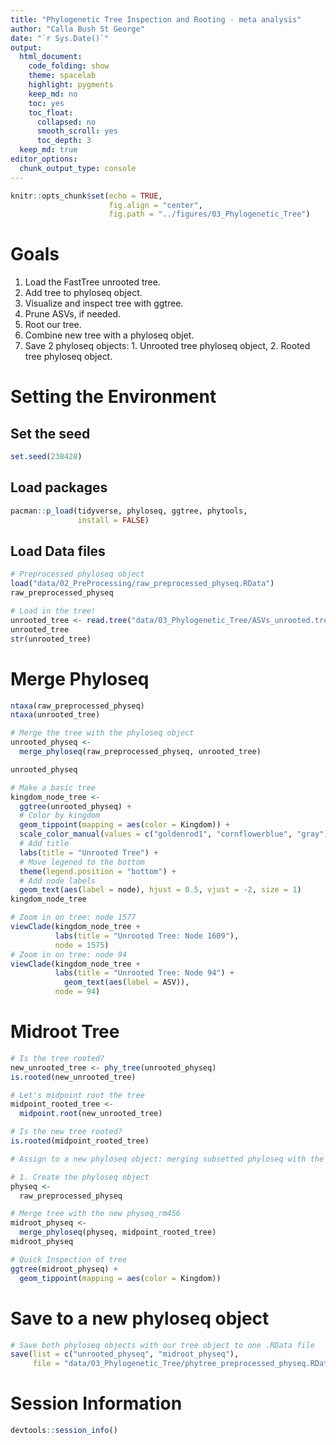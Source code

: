 ```yaml
---
title: "Phylogenetic Tree Inspection and Rooting - meta analysis"
author: "Calla Bush St George"
date: "`r Sys.Date()`"
output:
  html_document: 
    code_folding: show
    theme: spacelab
    highlight: pygments
    keep_md: no
    toc: yes
    toc_float:
      collapsed: no
      smooth_scroll: yes
      toc_depth: 3
  keep_md: true  
editor_options: 
  chunk_output_type: console
---
```


```r
knitr::opts_chunk$set(echo = TRUE,
                      fig.align = "center",
                      fig.path = "../figures/03_Phylogenetic_Tree")
```

# Goals

1. Load the FastTree unrooted tree.
2. Add tree to phyloseq object.
3. Visualize and inspect tree with ggtree.
4. Prune ASVs, if needed.
5. Root our tree.
6. Combine new tree with a phyloseq objet.
7. Save 2 phyloseq objects: 1. Unrooted tree phyloseq object, 
                            2. Rooted tree phyloseq object.

# Setting the Environment

## Set the seed
```r
set.seed(238428)
```

## Load packages
```r
pacman::p_load(tidyverse, phyloseq, ggtree, phytools, 
               install = FALSE)
```

## Load Data files
```r
# Preprocessed phyloseq object
load("data/02_PreProcessing/raw_preprocessed_physeq.RData")
raw_preprocessed_physeq

# Load in the tree!
unrooted_tree <- read.tree("data/03_Phylogenetic_Tree/ASVs_unrooted.tree")
unrooted_tree
str(unrooted_tree)
```

# Merge Phyloseq
```r
ntaxa(raw_preprocessed_physeq)
ntaxa(unrooted_tree)

# Merge the tree with the phyloseq object
unrooted_physeq <-
  merge_phyloseq(raw_preprocessed_physeq, unrooted_tree)

unrooted_physeq
```

```r
# Make a basic tree
kingdom_node_tree <-
  ggtree(unrooted_physeq) +
  # Color by kingdom
  geom_tippoint(mapping = aes(color = Kingdom)) +
  scale_color_manual(values = c("goldenrod1", "cornflowerblue", "gray")) +
  # Add title
  labs(title = "Unrooted Tree") + 
  # Move legened to the bottom
  theme(legend.position = "bottom") +
  # Add node labels
  geom_text(aes(label = node), hjust = 0.5, vjust = -2, size = 1)
kingdom_node_tree
```

```r
# Zoom in on tree: node 1577
viewClade(kingdom_node_tree +
          labs(title = "Unrooted Tree: Node 1609"),
          node = 1575)
# Zoom in on tree: node 94
viewClade(kingdom_node_tree +
          labs(title = "Unrooted Tree: Node 94") +
            geom_text(aes(label = ASV)),
          node = 94)

```


# Midroot Tree

```r
# Is the tree rooted? 
new_unrooted_tree <- phy_tree(unrooted_physeq)
is.rooted(new_unrooted_tree)

# Let's midpoint root the tree
midpoint_rooted_tree <-
  midpoint.root(new_unrooted_tree)

# Is the new tree rooted?
is.rooted(midpoint_rooted_tree)

# Assign to a new phyloseq object: merging subsetted phyloseq with the new rooted tree

# 1. Create the phyloseq object
physeq <-
  raw_preprocessed_physeq

# Merge tree with the new physeq_rm456
midroot_physeq <-
  merge_phyloseq(physeq, midpoint_rooted_tree)
midroot_physeq

# Quick Inspection of tree
ggtree(midroot_physeq) + 
  geom_tippoint(mapping = aes(color = Kingdom))
```

# Save to a new phyloseq object

```r
# Save both phyloseq objects with our tree object to one .RData file
save(list = c("unrooted_physeq", "midroot_physeq"),
     file = "data/03_Phylogenetic_Tree/phytree_preprocessed_physeq.RData")
```



# Session Information
```r
devtools::session_info()
```